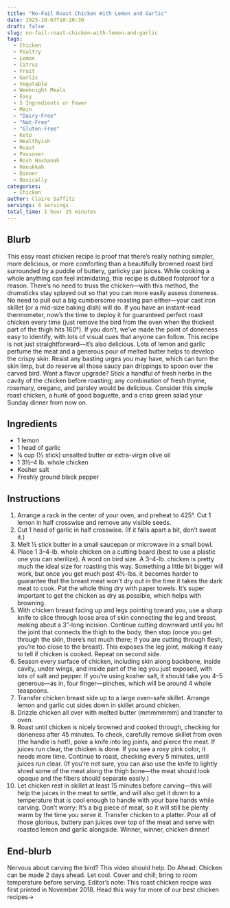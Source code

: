 ```yaml
---
title: "No-Fail Roast Chicken With Lemon and Garlic"
date: 2025-10-07T10:20:30
draft: false
slug: no-fail-roast-chicken-with-lemon-and-garlic
tags:
  - Chicken
  - Poultry
  - Lemon
  - Citrus
  - Fruit
  - Garlic
  - Vegetable
  - Weeknight Meals
  - Easy
  - 5 Ingredients or Fewer
  - Main
  - "Dairy-Free"
  - "Nut-Free"
  - "Gluten-Free"
  - Keto
  - Healthyish
  - Roast
  - Passover
  - Rosh Hashanah
  - Hanukkah
  - Dinner
  - Basically
categories:
  - Chicken
author: Claire Saffitz
servings: 4 servings
total_time: 1 hour 25 minutes
---
```


## Blurb

This easy roast chicken recipe is proof that there’s really nothing simpler, more delicious, or more comforting than a beautifully browned roast bird surrounded by a puddle of buttery, garlicky pan juices. While cooking a whole anything can feel intimidating, this recipe is dubbed foolproof for a reason. There’s no need to truss the chicken—with this method, the drumsticks stay splayed out so that you can more easily assess doneness. No need to pull out a big cumbersome roasting pan either—your cast iron skillet (or a mid-size baking dish) will do. If you have an instant-read thermometer, now’s the time to deploy it for guaranteed perfect roast chicken every time (just remove the bird from the oven when the thickest part of the thigh hits 160°). If you don’t, we’ve made the point of doneness easy to identify, with lots of visual cues that anyone can follow. This recipe is not just straightforward—it’s also delicious. Lots of lemon and garlic perfume the meat and a generous pour of melted butter helps to develop the crispy skin. Resist any basting urges you may have, which can turn the skin limp, but do reserve all those saucy pan drippings to spoon over the carved bird. Want a flavor upgrade? Stick a handful of fresh herbs in the cavity of the chicken before roasting; any combination of fresh thyme, rosemary, oregano, and parsley would be delicious. Consider this simple roast chicken, a hunk of good baguette, and a crisp green salad your Sunday dinner from now on.

## Ingredients

- 1 lemon
- 1 head of garlic
- ¼ cup (½ stick) unsalted butter or extra-virgin olive oil
- 1 3½–4 lb. whole chicken
- Kosher salt
- Freshly ground black pepper

## Instructions

1. Arrange a rack in the center of your oven, and preheat to 425°. Cut 1 lemon in half crosswise and remove any visible seeds.
2. Cut 1 head of garlic in half crosswise. (If it falls apart a bit, don't sweat it.)
3. Melt ½ stick butter in a small saucepan or microwave in a small bowl.
4. Place 1 3–4-lb. whole chicken on a cutting board (best to use a plastic one you can sterilize). A word on bird size. A 3–4-lb. chicken is pretty much the ideal size for roasting this way. Something a little bit bigger will work, but once you get much past 4½-lbs. it becomes harder to guarantee that the breast meat won't dry out in the time it takes the dark meat to cook. Pat the whole thing dry with paper towels. It's super important to get the chicken as dry as possible, which helps with browning.
5. With chicken breast facing up and legs pointing toward you, use a sharp knife to slice through loose area of skin connecting the leg and breast, making about a 3"-long incision. Continue cutting downward until you hit the joint that connects the thigh to the body, then stop (once you get through the skin, there’s not much there; if you are cutting through flesh, you’re too close to the breast). This exposes the leg joint, making it easy to tell if chicken is cooked. Repeat on second side.
6. Season every surface of chicken, including skin along backbone, inside cavity, under wings, and inside part of the leg you just exposed, with lots of salt and pepper. If you’re using kosher salt, it should take you 4–5 generous—as in, four finger—pinches, which will be around 4 whole teaspoons.
7. Transfer chicken breast side up to a large oven-safe skillet. Arrange lemon and garlic cut sides down in skillet around chicken.
8. Drizzle chicken all over with melted butter (mmmmmmm) and transfer to oven.
9. Roast until chicken is nicely browned and cooked through, checking for doneness after 45 minutes. To check, carefully remove skillet from oven (the handle is hot!), poke a knife into leg joints, and pierce the meat. If juices run clear, the chicken is done. If you see a rosy pink color, it needs more time. Continue to roast, checking every 5 minutes, until juices run clear. (If you’re not sure, you can also use the knife to lightly shred some of the meat along the thigh bone—the meat should look opaque and the fibers should separate easily.)
10. Let chicken rest in skillet at least 15 minutes before carving—this will help the juices in the meat to settle, and will also get it down to a temperature that is cool enough to handle with your bare hands while carving. Don't worry: It's a big piece of meat, so it will still be plenty warm by the time you serve it. Transfer chicken to a platter. Pour all of those glorious, buttery pan juices over top of the meat and serve with roasted lemon and garlic alongside. Winner, winner, chicken dinner!

## End-blurb

Nervous about carving the bird? This video should help. Do Ahead: Chicken can be made 2 days ahead. Let cool. Cover and chill; bring to room temperature before serving. Editor’s note: This roast chicken recipe was first printed in November 2018. Head this way for more of our best chicken recipes→

